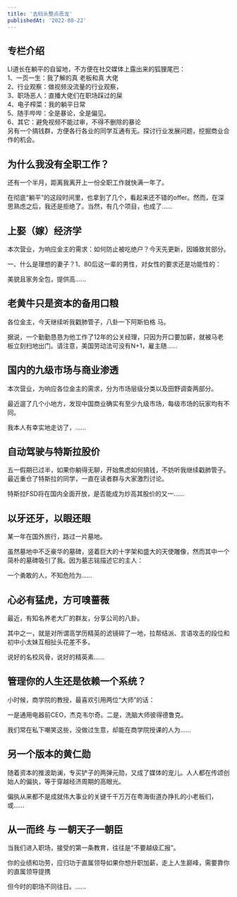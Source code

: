 ```yaml
---
title: '去码头整点恶龙'
publishedAt: '2022-08-22'
---
```


## 专栏介绍

LI道长在躺平的自留地，不方便在社交媒体上露出来的狐狸尾巴：  
1、一页一生：我了解的真 老板和真 大佬  
2、行业观察：做视频没流量的行业观察，  
3、职场恶人：直播大佬们在职场踩过的屎  
4、电子榨菜：我的躺平日常  
5、随手哔哔：全是暴论，全是偏见。  
6、其它：避免视频不能过审，不得不删除的暴论  
另有一个搞钱群，方便各行各业的同学互通有无。探讨行业发展问题，挖掘商业合作的机会。

## 为什么我没有全职工作？
还有一个半月，距离我离开上一份全职工作就快满一年了。

在彻底“躺平”的这段时间里，也拿到了几个，看起来还不错的offer。然而，在深思熟虑之后，我还是拒绝了。当然，有几个项目，也成了......

## 上娶（嫁）经济学
本次营业，为响应金主的需求：如何防止被吃绝户？今天先更新，因婚致贫部分。

一、什么是理想的妻子？1、80后这一辈的男性，对女性的要求还是功能性的：

美貌且家务全包，提供高......

## 老黄牛只是资本的备用口粮
各位金主，今天继续听我戳肺管子，八卦一下阿斯伯格 马。

据说，一个勤勤恳恳为他工作了12年的公关经理，只因为开口要加薪，就被马老板立刻扫地出门。请注意，美国劳动法可没有N+1，雇主随......

## 国内的九级市场与商业渗透
本次营业，为响应各位金主的需求，分为市场层级分类以及田野调查两部分。

最近遛了几个小地方，发现中国商业确实有至少九级市场，每级市场的玩家均有不同。

我本人有幸实地走访了，......

## 自动驾驶与特斯拉股价
五一假期已过半，如果你躺得无聊，开始焦虑如何搞钱，不妨听我继续戳肺管子。最近重仓了特斯拉的同学，一直在读者群与大家激烈讨论。

特斯拉FSD将在国内全面开放，是否能成为炒高其股价的又一......

## 以牙还牙，以眼还眼
某一年在国外旅行，路过一片墓地。

虽然墓地中不乏豪华的墓碑，竖着巨大的十字架和盛大的天使雕像，然而其中一个简朴的墓碑吸引了我。因为墓志铭描述它的主人：

一个勇敢的人，不知危险为......

## 心必有猛虎，方可嗅蔷薇
最近，有知名养老大厂的群友，分享公司的八卦。

其中之一，就是对所谓高学历精英的滤镜碎了一地，拉帮结派、言语攻击的段位和初中小太妹互相扯头花差不多。

说好的名校风骨，说好的精英素......

## 管理你的人生还是依赖一个系统？
小时候，商学院的教授，最喜欢引用两位“大师”的话：

一是通用电器前CEO，杰克韦尔奇。二是，洗脑大师彼得德鲁克。

我们常在私下嘲笑这些，没做过生意，却能在商学院授课的人为......

## 另一个版本的黄仁勋
随着资本的推波助澜，专买铲子的两弹元勋，又成了媒体的宠儿。人人都在传颂创始人的偏执，等于穿越经济周期的高眼光。

偏执从来都不是成就伟大事业的关键千千万万在粤海街道办挣扎的小老板们，或......

## 从一而终 与 一朝天子一朝臣
当我们进入职场，接受的第一条教育，往往是“不要越级汇报”。

你的业绩和功劳，应归功于直属领导如果你想升职加薪，走上人生巅峰，需要靠你的直属领导提携

但今时的职场不同往日。......

